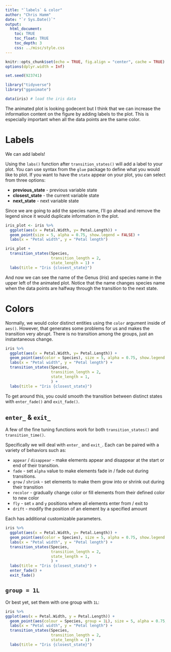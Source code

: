 ```yaml
---
title: "`labels` & color"
author: "Chris Hamm"
date: "`r Sys.Date()`"
output: 
  html_document:
    toc: TRUE
    toc_float: TRUE
    toc_depth: 3
    css: ../misc/style.css
---
```



```r
knitr::opts_chunk$set(echo = TRUE, fig.align = "center", cache = TRUE)
options(dplyr.width = Inf)
```


```r
set.seed(923741)

library("tidyverse")
library("gganimate")
```


```r
data(iris) # load the iris data
```


The animated plot is looking godecent but I think that we can increase the information content on the figure by adding labels to the plot. This is especially important when all the data points are the same color.


# Labels
We can add labels!

Using the `labs()` function after `transition_states()` will add a label to your plot. You can use syntax from the `glue` package to define what you would like to plot. If you want to have the `state` appear on your plot, you can select from three options:

  - **previous_state** - previous variable state
  - **closest_state** - the current variable state
  - **next_state** - next variable state

Since we are going to add the species name, I'll go ahead and remove the legend since it would duplicate information in the plot.

```r
iris_plot <- iris %>% 
  ggplot(aes(x = Petal.Width, y= Petal.Length)) +
  geom_point(size = 5, alpha = 0.75, show.legend = FALSE) +
  labs(x = "Petal width", y = "Petal length")

iris_plot +
  transition_states(Species,
                    transition_length = 2, 
                    state_length = 1) +
  labs(title = "Iris {closest_state}")
```


And now we can see the name of the Genus (*Iris*) and species name in the upper left of the animated plot. Notice that the name changes species name when the data points are halfway through the transition to the next state. 


# Colors 

Normally, we would color distinct entities using the `color` argument inside of `aes()`. However, that generates some problems for us and makes the transition very abrupt. There is no transition among the groups, just an instantaneous change.


```r
iris %>% 
  ggplot(aes(x = Petal.Width, y= Petal.Length)) +
  geom_point(aes(color = Species), size = 5, alpha = 0.75, show.legend = FALSE) +
  labs(x = "Petal width", y = "Petal length") +
  transition_states(Species,
                    transition_length = 2, 
                    state_length = 1,
                    ) +
  labs(title = "Iris {closest_state}")
```


To get around this, you could smooth the transition between distinct states with `enter_fade()` and `exit_fade()`.

## `enter_` & `exit_`

A few of the fine tuning functions work for both `transition_states()` and `transition_time()`. 

Specifically we will deal with `enter_` and `exit_`. Each can be paired with a variety of behaviors such as:

  - `appear` / `disappear` - make elements appear and disappear at the start or end of their transition.
  - `fade` - set `alpha` value to make elements fade in / fade out during transitions.
  - `grow` / `shrink` - set elements to make them grow into or shrink out during their transition
  - `recolor` - gradually change color or fill elements from their defined color to new color
  - `fly` - set `x` and `y` positions where all elements enter from / exit to
  - `drift` - modify the position of an element by a specified amount

Each has additional customizable parameters. 


```r
iris %>% 
  ggplot(aes(x = Petal.Width, y= Petal.Length)) +
  geom_point(aes(color = Species), size = 5, alpha = 0.75, show.legend = FALSE) +
  labs(x = "Petal width", y = "Petal length") +
  transition_states(Species,
                    transition_length = 2, 
                    state_length = 1,
                    ) +
  labs(title = "Iris {closest_state}") +
  enter_fade() +
  exit_fade()
```


## `group = 1L`

Or best yet, set them with one group with `1L`:
```r
iris %>% 
ggplot(aes(x = Petal.Width, y = Petal.Length)) + 
  geom_point(aes(colour = Species, group = 1L), size = 5, alpha = 0.75, show.legend = FALSE) +
  labs(x = "Petal width", y = "Petal length") +
  transition_states(Species,
                    transition_length = 2,
                    state_length = 1) +
  labs(title = "Iris {closest_state}")
```
